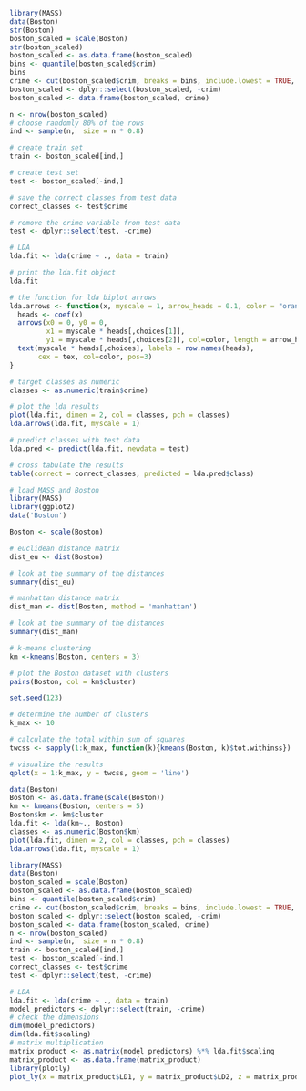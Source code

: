 ```r
library(MASS)
data(Boston)
str(Boston)
boston_scaled = scale(Boston)
str(boston_scaled)
boston_scaled <- as.data.frame(boston_scaled)
bins <- quantile(boston_scaled$crim)
bins
crime <- cut(boston_scaled$crim, breaks = bins, include.lowest = TRUE, labels = c("low", "med_low", "med_high", "high"))
boston_scaled <- dplyr::select(boston_scaled, -crim)
boston_scaled <- data.frame(boston_scaled, crime)

n <- nrow(boston_scaled)
# choose randomly 80% of the rows
ind <- sample(n,  size = n * 0.8)

# create train set
train <- boston_scaled[ind,]

# create test set 
test <- boston_scaled[-ind,]

# save the correct classes from test data
correct_classes <- test$crime

# remove the crime variable from test data
test <- dplyr::select(test, -crime)

# LDA
lda.fit <- lda(crime ~ ., data = train)

# print the lda.fit object
lda.fit

# the function for lda biplot arrows
lda.arrows <- function(x, myscale = 1, arrow_heads = 0.1, color = "orange", tex = 0.75, choices = c(1,2)){
  heads <- coef(x)
  arrows(x0 = 0, y0 = 0, 
         x1 = myscale * heads[,choices[1]], 
         y1 = myscale * heads[,choices[2]], col=color, length = arrow_heads)
  text(myscale * heads[,choices], labels = row.names(heads), 
       cex = tex, col=color, pos=3)
}

# target classes as numeric
classes <- as.numeric(train$crime)

# plot the lda results
plot(lda.fit, dimen = 2, col = classes, pch = classes)
lda.arrows(lda.fit, myscale = 1)

# predict classes with test data
lda.pred <- predict(lda.fit, newdata = test)

# cross tabulate the results
table(correct = correct_classes, predicted = lda.pred$class)
```

```r
# load MASS and Boston
library(MASS)
library(ggplot2)
data('Boston')

Boston <- scale(Boston)

# euclidean distance matrix
dist_eu <- dist(Boston)

# look at the summary of the distances
summary(dist_eu)

# manhattan distance matrix
dist_man <- dist(Boston, method = 'manhattan')

# look at the summary of the distances
summary(dist_man)

# k-means clustering
km <-kmeans(Boston, centers = 3)

# plot the Boston dataset with clusters
pairs(Boston, col = km$cluster)

set.seed(123)

# determine the number of clusters
k_max <- 10

# calculate the total within sum of squares
twcss <- sapply(1:k_max, function(k){kmeans(Boston, k)$tot.withinss})

# visualize the results
qplot(x = 1:k_max, y = twcss, geom = 'line')
```

```r
data(Boston)
Boston <- as.data.frame(scale(Boston))
km <- kmeans(Boston, centers = 5)
Boston$km <- km$cluster
lda.fit <- lda(km~., Boston)
classes <- as.numeric(Boston$km)
plot(lda.fit, dimen = 2, col = classes, pch = classes)
lda.arrows(lda.fit, myscale = 1)
```

```r
library(MASS)
data(Boston)
boston_scaled = scale(Boston)
boston_scaled <- as.data.frame(boston_scaled)
bins <- quantile(boston_scaled$crim)
crime <- cut(boston_scaled$crim, breaks = bins, include.lowest = TRUE, labels = c("low", "med_low", "med_high", "high"))
boston_scaled <- dplyr::select(boston_scaled, -crim)
boston_scaled <- data.frame(boston_scaled, crime)
n <- nrow(boston_scaled)
ind <- sample(n,  size = n * 0.8)
train <- boston_scaled[ind,]
test <- boston_scaled[-ind,]
correct_classes <- test$crime
test <- dplyr::select(test, -crime)

# LDA
lda.fit <- lda(crime ~ ., data = train)
model_predictors <- dplyr::select(train, -crime)
# check the dimensions
dim(model_predictors)
dim(lda.fit$scaling)
# matrix multiplication
matrix_product <- as.matrix(model_predictors) %*% lda.fit$scaling
matrix_product <- as.data.frame(matrix_product)
library(plotly)
plot_ly(x = matrix_product$LD1, y = matrix_product$LD2, z = matrix_product$LD3, type= 'scatter3d', mode='markers', color = as.numeric(train$crime))
```
